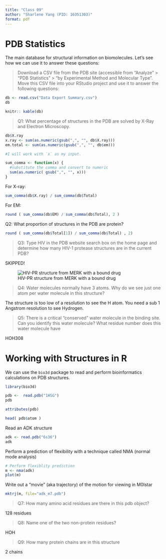 ```yaml
---
title: "Class 09"
author: "Sharlene Yang (PID: 16351303)"
format: pdf
---
```


# PDB Statistics

The main database for structural information on biomolecules. Let's see how we can use it to answer these questions:

> Download a CSV file from the PDB site (accessible from “Analyze” > “PDB Statistics” > “by Experimental Method and Molecular Type”. Move this CSV file into your RStudio project and use it to answer the following questions:

```r
db <- read.csv("Data Export Summary.csv")
db
```

```r
knitr:: kable(db)
```


> Q1: What percentage of structures in the PDB are solved by X-Ray and Electron Microscopy.


```r
db$X.ray
x.ray <- sum(as.numeric(gsub(",", "", db$X.ray)))
em.total <- sum(as.numeric(gsub(",", "", db$em)))

```

```r
#I will work with `x` as my input.

sum_comma <- function(x) {
  #substitute the comma and convert to numeric
  sum(as.numeric( gsub(",", "", x)))
}
```

For X-ray:

```r
sum_comma(db$X.ray) / sum_comma(db$Total)
```

For EM:

```r
round ( sum_comma(db$EM) / sum_comma(db$Total), 2 )
```

Q2: What proportion of structures in the PDB are protein?

```r
round ( sum_comma(db$Total[1]) / sum_comma(db$Total) , 2)
```


> Q3: Type HIV in the PDB website search box on the home page and determine how many HIV-1 protease structures are in the current PDB?

SKIPPED!

![HIV-PR structure from MERK with a bound drug](1HSG (1).PNG)

>Q4: Water molecules normally have 3 atoms. Why do we see just one atom per water molecule in this structure?

The structure is too low of a resolution to see the H atom. You need a sub 1 Angstrom resolution to see Hydrogen.

> Q5: There is a critical “conserved” water molecule in the binding site. Can you identify this water molecule? What residue number does this water molecule have

HOH308


# Working with Structures in R

We can use the `bio3d` package to read and perform bioinformatics calculations on PDB structures.

```r
library(bio3d)

pdb <-  read.pdb("1HSG")
pdb
```

```r
attributes(pdb)
```

```r
head( pdb$atom )
```

Read an ADK structure

```r
adk <- read.pdb("6s36")
adk
```

Perform a prediction of flexibility with a technique called NMA (normal mode analysis)

```r
# Perform flexiblity prediction
m <- nma(adk)
plot(m)
```

Write out a "movie" (aka trajectory) of the motion for viewing in M0lstar

```r
mktrj(m, file="adk_m7.pdb")
```

> Q7: How many amino acid residues are there in this pdb object?  

128 residues

> Q8: Name one of the two non-protein residues? 

HOH

> Q9: How many protein chains are in this structure

2 chains